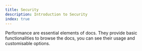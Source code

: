```yaml
---
title: Security
description: Introduction to Security
index: true
---
```


Performance are essential elements of docs.
They provide basic functionalities to browse the docs, you can see their usage and customisable options.
